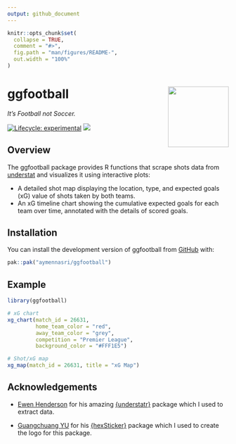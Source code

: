 ```yaml
---
output: github_document
---
```


<!-- README.md is generated from README.Rmd. Please edit that file -->

```r
knitr::opts_chunk$set(
  collapse = TRUE,
  comment = "#>",
  fig.path = "man/figures/README-",
  out.width = "100%"
)
```

# ggfootball <img src="inst/figures/logo.png" align="right" height="138"/>

*It's Football not Soccer.*

<!-- badges: start -->

[![Lifecycle: experimental](https://img.shields.io/badge/lifecycle-experimental-orange.svg)](https://lifecycle.r-lib.org/articles/stages.html#experimental)
[![](https://cranlogs.r-pkg.org/badges/ggfootball)](https://cran.r-project.org/package=ggfootball)
<!-- badges: end -->

## Overview

The ggfootball package provides R functions that scrape shots data from [understat](https://understat.com/)
and visualizes it using interactive plots:

- A detailed shot map displaying the location, type, and expected goals (xG) value of shots taken by both teams.
- An xG timeline chart showing the cumulative expected goals for each team over time, annotated with the details of scored goals.

## Installation

You can install the development version of ggfootball from [GitHub](https://github.com/) with:

``` r
pak::pak("aymennasri/ggfootball")
```

## Example

```r
library(ggfootball)

# xG chart
xg_chart(match_id = 26631, 
         home_team_color = "red", 
         away_team_color = "grey", 
         competition = "Premier League",
         background_color = "#FFF1E5")

# Shot/xG map
xg_map(match_id = 26631, title = "xG Map")
```

## Acknowledgements

- [Ewen Henderson](https://ewen.io/) for his amazing [{understatr}](https://ewenme.github.io/understatr/) package which I used to extract data.

- [Guangchuang YU](https://yulab-smu.top/) for his [{hexSticker}](https://github.com/GuangchuangYu/hexSticker) package which I used to create the logo for this package.
